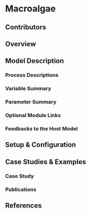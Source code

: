 # Macroalgae

## Contributors
## Overview
## Model Description
###	Process Descriptions
###	Variable Summary
###	Parameter Summary
###	Optional Module Links
###	Feedbacks to the Host Model
## Setup & Configuration
## Case Studies & Examples
###	Case Study
###	Publications
## References